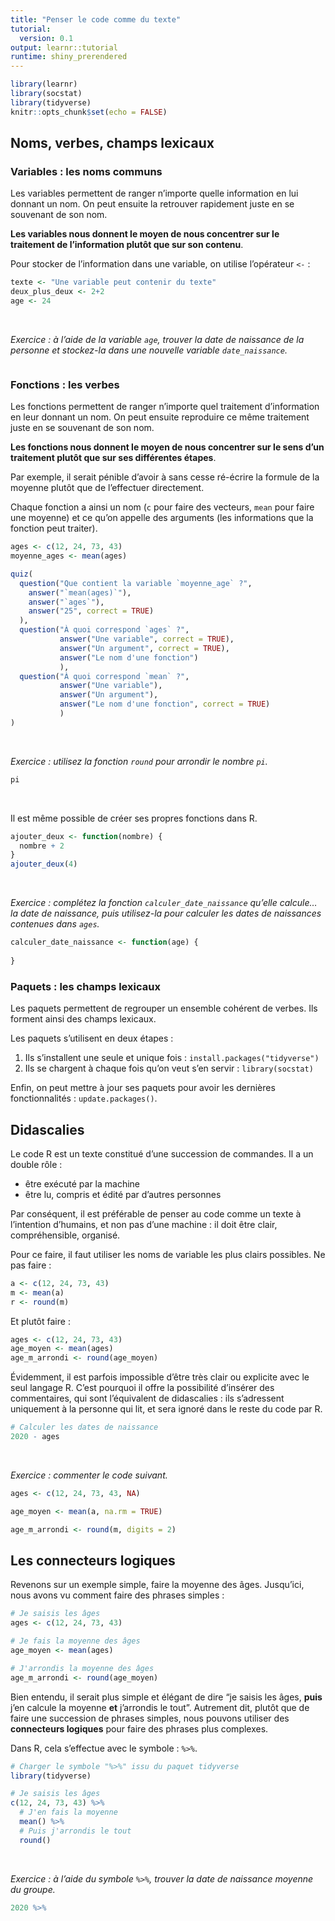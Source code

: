 ```yaml
---
title: "Penser le code comme du texte"
tutorial:
  version: 0.1
output: learnr::tutorial
runtime: shiny_prerendered
---
```


```r
library(learnr)
library(socstat)
library(tidyverse)
knitr::opts_chunk$set(echo = FALSE)
```

## Noms, verbes, champs lexicaux

### Variables : les noms communs

Les variables permettent de ranger n'importe quelle information en lui donnant un nom. On peut ensuite la retrouver rapidement juste en se souvenant de son nom.

**Les variables nous donnent le moyen de nous concentrer sur le traitement de l'information plutôt que sur son contenu**.

Pour stocker de l'information dans une variable, on utilise l'opérateur `<-` :

```r
texte <- "Une variable peut contenir du texte"
deux_plus_deux <- 2+2
age <- 24
```

<br>

*Exercice : à l'aide de la variable `age`, trouver la date de naissance de la personne et stockez-la dans une nouvelle variable `date_naissance`.*

```r

```

### Fonctions : les verbes

Les fonctions permettent de ranger n'importe quel traitement d'information en leur donnant un nom. On peut ensuite reproduire ce même traitement juste en se souvenant de son nom.

**Les fonctions nous donnent le moyen de nous concentrer sur le sens d'un traitement plutôt que sur ses différentes étapes**.

Par exemple, il serait pénible d'avoir à sans cesse ré-écrire la formule de la moyenne plutôt que de l'effectuer directement.

Chaque fonction a ainsi un nom (`c` pour faire des vecteurs, `mean` pour faire une moyenne) et ce qu'on appelle des arguments (les informations que la fonction peut traiter).

```r
ages <- c(12, 24, 73, 43)
moyenne_ages <- mean(ages)
```

```r
quiz(
  question("Que contient la variable `moyenne_age` ?",
    answer("`mean(ages)`"),
    answer("`ages`"),
    answer("25", correct = TRUE)
  ),
  question("À quoi correspond `ages` ?",
           answer("Une variable", correct = TRUE),
           answer("Un argument", correct = TRUE),
           answer("Le nom d'une fonction")
           ),
  question("À quoi correspond `mean` ?",
           answer("Une variable"),
           answer("Un argument"),
           answer("Le nom d'une fonction", correct = TRUE)
           )
)
```
<br>

*Exercice : utilisez la fonction `round` pour arrondir le nombre `pi`.*

```r
pi
```

<br>

Il est même possible de créer ses propres fonctions dans R.

```r
ajouter_deux <- function(nombre) {
  nombre + 2
}
ajouter_deux(4)
```

<br>

*Exercice : complétez la fonction `calculer_date_naissance` qu'elle calcule... la date de naissance, puis utilisez-la pour calculer les dates de naissances contenues dans `ages`.*


```r
calculer_date_naissance <- function(age) {
  
}
```

### Paquets : les champs lexicaux

Les paquets permettent de regrouper un ensemble cohérent de verbes. Ils forment ainsi des champs lexicaux.

Les paquets s'utilisent en deux étapes :

1. Ils s'installent une seule et unique fois : `install.packages("tidyverse")`
2. Ils se chargent à chaque fois qu'on veut s'en servir : `library(socstat)`

Enfin, on peut mettre à jour ses paquets pour avoir les dernières fonctionnalités : `update.packages()`.

## Didascalies

Le code R est un texte constitué d'une succession de commandes. Il a un double rôle :

+ être exécuté par la machine
+ être lu, compris et édité par d'autres personnes

Par conséquent, il est préférable de penser au code comme un texte à l'intention d'humains, et non pas d'une machine : il doit être clair, compréhensible, organisé.

Pour ce faire, il faut utiliser les noms de variable les plus clairs possibles. Ne pas faire :

```r
a <- c(12, 24, 73, 43)
m <- mean(a)
r <- round(m)
```

Et plutôt faire :

```r
ages <- c(12, 24, 73, 43)
age_moyen <- mean(ages)
age_m_arrondi <- round(age_moyen)
```

Évidemment, il est parfois impossible d'être très clair ou explicite avec le seul langage R. C'est pourquoi il offre la possibilité d'insérer des commentaires, qui sont l'équivalent de didascalies : ils s'adressent uniquement à la personne qui lit, et sera ignoré dans le reste du code par R.

```r
# Calculer les dates de naissance
2020 - ages
```

<br>

*Exercice : commenter le code suivant.*

```r
ages <- c(12, 24, 73, 43, NA)

age_moyen <- mean(a, na.rm = TRUE)

age_m_arrondi <- round(m, digits = 2)
```

## Les connecteurs logiques

Revenons sur un exemple simple, faire la moyenne des âges. Jusqu'ici, nous avons vu comment faire des phrases simples :

```r
# Je saisis les âges
ages <- c(12, 24, 73, 43)

# Je fais la moyenne des âges
age_moyen <- mean(ages)

# J'arrondis la moyenne des âges
age_m_arrondi <- round(age_moyen)
```

Bien entendu, il serait plus simple et élégant de dire "je saisis les âges, **puis** j'en calcule la moyenne **et** j'arrondis le tout". Autrement dit, plutôt que de faire une succession de phrases simples, nous pouvons utiliser des **connecteurs logiques** pour faire des phrases plus complexes.

Dans R, cela s'effectue avec le symbole : `%>%`.

```r
# Charger le symbole "%>%" issu du paquet tidyverse
library(tidyverse)

# Je saisis les âges
c(12, 24, 73, 43) %>%
  # J'en fais la moyenne
  mean() %>%
  # Puis j'arrondis le tout
  round()
```

<br>

*Exercice : à l'aide du symbole `%>%`, trouver la date de naissance moyenne du groupe.*

```r
2020 %>%
```
